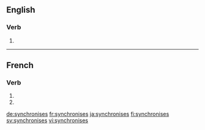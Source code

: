 {{also|synchronisés}}
==English==

===Verb===
{{head|en|verb form}}

# {{en-third-person singular of|synchronise}}

----

==French==

===Verb===
{{fr-verb-form}}

# {{conjugation of|synchroniser||2|s|pres|ind|lang=fr}}
# {{conjugation of|synchroniser||2|s|pres|sub|lang=fr}}

[[de:synchronises]]
[[fr:synchronises]]
[[ja:synchronises]]
[[fi:synchronises]]
[[sv:synchronises]]
[[vi:synchronises]]